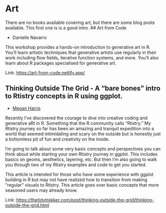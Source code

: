 # Art

There are no books available covering art, but there are some blog posts available. This first one is is a good intro.
## Art from Code

- Danielle Navarro

This workshop provides a hands-on introduction to generative art in R. You’ll learn artistic techniques that generative artists use regularly in their work including flow fields, iterative function systems, and more. You’ll also learn about R packages specialised for generative art.

Link: [https://art-from-code.netlify.app/](https://art-from-code.netlify.app/)

## Thinking Outside The Grid - A “bare bones” intro to Rtistry concepts in R using ggplot.

- [Megan Harris](https://twitter.com/meghansharris)

Recently I’ve discovered the courage to dive into creative coding and generative aRt in R. Something that the R community calls “Rtistry.” My Rtistry journey so far has been an amazing and tranquil expedition into a world that seemed intimidating and scary on the outside but is honestly just a bottomless pit of fun and creativity on the inside.

I’m going to talk about some very basic concepts and perspectives you can think about while starting your own Rtistry journey in ggplot. This includes basics on geoms, aesthetics, layering, etc. But then I’m also going to walk you through two of my Rtistry examples and code to get you started.

This article is intended for those who have some experience with ggplot building in R but may not have realized how to transition from making “regular” visuals to Rtistry. This article goes over basic concepts that more seasoned users may already know.

Link: [https://thetidytrekker.com/post/thinking-outside-the-grid/thinking-outside-the-grid.html](https://thetidytrekker.com/post/thinking-outside-the-grid/thinking-outside-the-grid.html)


